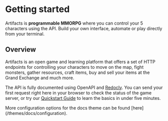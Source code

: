 

# Getting started
 
Artifacts is **programmable MMORPG** where you can control your 5 characters using the API.
Build your own interface, automate or play directly from your terminal.


## Overview
Artifacts is an open game and learning platform that offers a set of HTTP endpoints for controlling your characters to move on the map, fight monsters, gather resources, craft items, buy and sell your items at the Grand Exchange and much more.

The API is fully documented using OpenAPI and [Redocly](https://api.artifactsmmo.com/redoc). You can send your first request right here in your browser to check the status of the game server, or try our [Quickstart Guide](https://docs.spacetraders.io/quickstart/new-game) to learn the basics in under five minutes.

 

<Callout>
  More configuration options for the docs theme can be found
  [here](/themes/docs/configuration).
</Callout>